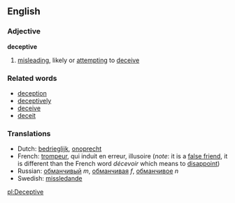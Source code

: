 ==English==

===Adjective===
'''deceptive'''
# [[misleading]], likely or [[attempting]] to [[deceive]]

===Related words===
*[[deception]]
*[[deceptively]]
*[[deceive]]
*[[deceit]]

===Translations===
*Dutch: [[bedrieglijk]], [[onoprecht]]
*French: [[trompeur]], qui induit en erreur, illusoire (''note'': it is a [[false friend]], it is different than the French word ''décevoir'' which means to [[disappoint]])
*Russian: [[обманчивый]] ''m'', [[обманчивая]] ''f'', [[обманчивое]] ''n''
*Swedish: [[missledande]]

[[pl:Deceptive]]
